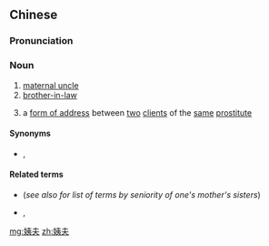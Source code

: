 ==Chinese==
{{zh-forms|{{nowrap|[[maternal aunt]]}}<br>{{nowrap|[[wife]]'s [[sister]]}}<br>[[concubine]]|[[husband]]}}

===Pronunciation===
{{zh-pron
|m=yífū,tl=y
|c=ji4 fu1
|md=ì-hŭ
|cat=n
}}

===Noun===
{{zh-noun}}
# [[maternal uncle]] {{gloss|[[husband]] of [[mother]]'s [[sister]]}}
# [[brother-in-law]] {{gloss|husband of [[wife]]'s sister}}
# {{lb|zh|affectionate}} a [[form of address]] between [[two]] [[client]]s of the [[same]] [[prostitute]]

====Synonyms====
* {{zh-l|姨丈}}, {{zh-l|姨父}}

====Related terms====
* {{qualifier|wife|formal}} {{zh-l|姨母}} (''see also for list of terms by seniority of one's mother's sisters'')
* {{qualifier|wife|informal|affectionate}} {{zh-l|阿姨}}, {{zh-l|姨媽}}

[[mg:姨夫]]
[[zh:姨夫]]